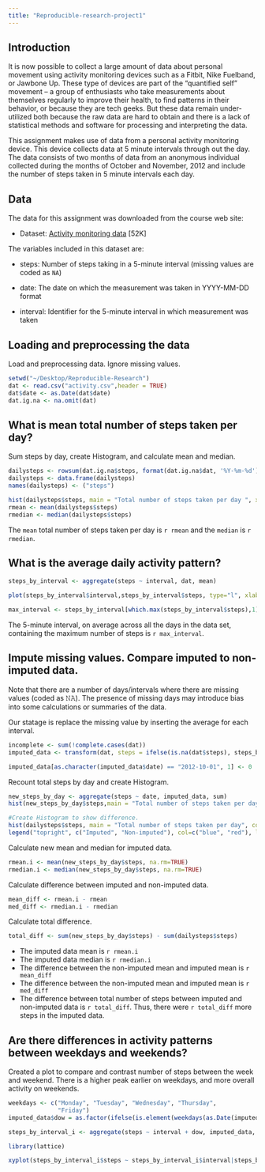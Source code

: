```yaml
---
title: "Reproducible-research-project1"
---
```

## Introduction
It is now possible to collect a large amount of data about personal movement using activity monitoring devices such as a Fitbit, Nike Fuelband, or Jawbone Up. These type of devices are part of the “quantified self” movement – a group of enthusiasts who take measurements about themselves regularly to improve their health, to find patterns in their behavior, or because they are tech geeks. But these data remain under-utilized both because the raw data are hard to obtain and there is a lack of statistical methods and software for processing and interpreting the data.

This assignment makes use of data from a personal activity monitoring device. This device collects data at 5 minute intervals through out the day. The data consists of two months of data from an anonymous individual collected during the months of October and November, 2012 and include the number of steps taken in 5 minute intervals each day.

## Data
The data for this assignment was downloaded from the course web
site:

* Dataset: [Activity monitoring data](https://d396qusza40orc.cloudfront.net/repdata%2Fdata%2Factivity.zip) [52K]

The variables included in this dataset are:

* steps: Number of steps taking in a 5-minute interval (missing
    values are coded as `NA`)

* date: The date on which the measurement was taken in YYYY-MM-DD
    format

* interval: Identifier for the 5-minute interval in which
    measurement was taken



## Loading and preprocessing the data

Load and preprocessing data. Ignore missing values.
```r
setwd("~/Desktop/Reproducible-Research")
dat <- read.csv("activity.csv",header = TRUE)
dat$date <- as.Date(dat$date) 
dat.ig.na <- na.omit(dat) 
```


## What is mean total number of steps taken per day?
Sum steps by day, create Histogram, and calculate mean and median.
```r
dailysteps <- rowsum(dat.ig.na$steps, format(dat.ig.na$dat, '%Y-%m-%d')) 
dailysteps <- data.frame(dailysteps) 
names(dailysteps) <- ("steps") 

hist(dailysteps$steps, main = "Total number of steps taken per day ", xlab="Number of Steps")
rmean <- mean(dailysteps$steps)
rmedian <- median(dailysteps$steps)
```

The `mean` total number of steps taken per day is `r rmean` and the `median` is `r rmedian`.

## What is the average daily activity pattern?

```r
steps_by_interval <- aggregate(steps ~ interval, dat, mean)

plot(steps_by_interval$interval,steps_by_interval$steps, type="l", xlab="Interval", ylab="Number of Steps",main="Average Number of Steps per Day by Interval")

max_interval <- steps_by_interval[which.max(steps_by_interval$steps),1]
```

The 5-minute interval, on average across all the days in the data set, containing the maximum number of steps is `r max_interval`.

## Impute missing values. Compare imputed to non-imputed data.
Note that there are a number of days/intervals where there are missing values (coded as 𝙽𝙰). The presence of missing days may introduce bias into some calculations or summaries of the data.

Our statage is replace the missing value by inserting the average for each interval.
```r
incomplete <- sum(!complete.cases(dat))
imputed_data <- transform(dat, steps = ifelse(is.na(dat$steps), steps_by_interval$steps[match(dat$interval, steps_by_interval$interval)], dat$steps))
```


```r
imputed_data[as.character(imputed_data$date) == "2012-10-01", 1] <- 0
```

Recount total steps by day and create Histogram. 
```r
new_steps_by_day <- aggregate(steps ~ date, imputed_data, sum)
hist(new_steps_by_day$steps,main = "Total number of steps taken per day", col="blue", xlab="Number of Steps")

#Create Histogram to show difference. 
hist(dailysteps$steps, main = "Total number of steps taken per day", col="red", xlab="Number of Steps", add=T)
legend("topright", c("Imputed", "Non-imputed"), col=c("blue", "red"), lwd=10)
```

Calculate new mean and median for imputed data. 
```r
rmean.i <- mean(new_steps_by_day$steps, na.rm=TRUE)
rmedian.i <- median(new_steps_by_day$steps, na.rm=TRUE)
```

Calculate difference between imputed and non-imputed data.
```r
mean_diff <- rmean.i - rmean
med_diff <- rmedian.i - rmedian
```

Calculate total difference.
```r
total_diff <- sum(new_steps_by_day$steps) - sum(dailysteps$steps)
```
* The imputed data mean is `r rmean.i`
* The imputed data median is `r rmedian.i`
* The difference between the non-imputed mean and imputed mean is `r mean_diff`
* The difference between the non-imputed mean and imputed mean is `r med_diff`
* The difference between total number of steps between imputed and non-imputed data is `r total_diff`. Thus, there were `r total_diff` more steps in the imputed data.


## Are there differences in activity patterns between weekdays and weekends?
Created a plot to compare and contrast number of steps between the week and weekend. There is a higher peak earlier on weekdays, and more overall activity on weekends.  
``` r
weekdays <- c("Monday", "Tuesday", "Wednesday", "Thursday", 
              "Friday")
imputed_data$dow = as.factor(ifelse(is.element(weekdays(as.Date(imputed_data$date)),weekdays), "Weekday", "Weekend"))

steps_by_interval_i <- aggregate(steps ~ interval + dow, imputed_data, mean)

library(lattice)

xyplot(steps_by_interval_i$steps ~ steps_by_interval_i$interval|steps_by_interval_i$dow, main="Average Steps per Day by Interval",xlab="Interval", ylab="Steps",layout=c(1,2), type="l")

```